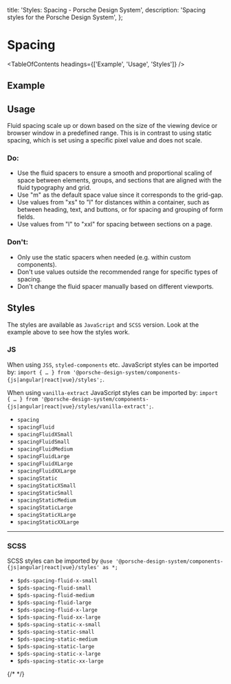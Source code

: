 
  title: 'Styles: Spacing - Porsche Design System',
  description: 'Spacing styles for the Porsche Design System',
};

# Spacing

<TableOfContents headings={['Example', 'Usage', 'Styles']} />

## Example

<ComponentExample
  codeSample={stylesSpacingExample}
  disableOpenInStackblitz={true}
  fixedBackgroundColor={themeLightBackgroundBase}
/>

## Usage

Fluid spacing scale up or down based on the size of the viewing device or browser window in a predefined range. This is
in contrast to using static spacing, which is set using a specific pixel value and does not scale.

### Do:

- Use the fluid spacers to ensure a smooth and proportional scaling of space between elements, groups, and sections that
  are aligned with the fluid typography and grid.
- Use "m" as the default space value since it corresponds to the grid-gap.
- Use values from "xs" to "l" for distances within a container, such as between heading, text, and buttons, or for
  spacing and grouping of form fields.
- Use values from "l" to "xxl" for spacing between sections on a page.

### Don't:

- Only use the static spacers when needed (e.g. within custom components).
- Don't use values outside the recommended range for specific types of spacing.
- Don't change the fluid spacer manually based on different viewports.

## Styles

The styles are available as `JavaScript` and `SCSS` version. Look at the example above to see how the styles work.

### JS

When using `JSS`, `styled-components` etc. JavaScript styles can be imported by:
`import { … } from '@porsche-design-system/components-{js|angular|react|vue}/styles';`.

When using `vanilla-extract` JavaScript styles can be imported by:
`import { … } from '@porsche-design-system/components-{js|angular|react|vue}/styles/vanilla-extract';`.

- `spacing`
- `spacingFluid`
- `spacingFluidXSmall`
- `spacingFluidSmall`
- `spacingFluidMedium`
- `spacingFluidLarge`
- `spacingFluidXLarge`
- `spacingFluidXXLarge`
- `spacingStatic`
- `spacingStaticXSmall`
- `spacingStaticSmall`
- `spacingStaticMedium`
- `spacingStaticLarge`
- `spacingStaticXLarge`
- `spacingStaticXXLarge`

---

### SCSS

SCSS styles can be imported by `@use '@porsche-design-system/components-{js|angular|react|vue}/styles' as *;`

- `$pds-spacing-fluid-x-small`
- `$pds-spacing-fluid-small`
- `$pds-spacing-fluid-medium`
- `$pds-spacing-fluid-large`
- `$pds-spacing-fluid-x-large`
- `$pds-spacing-fluid-xx-large`
- `$pds-spacing-static-x-small`
- `$pds-spacing-static-small`
- `$pds-spacing-static-medium`
- `$pds-spacing-static-large`
- `$pds-spacing-static-x-large`
- `$pds-spacing-static-xx-large`

{/\* <script lang="ts"> import Vue from 'vue'; import Component from 'vue-class-component'; import {
getStylesSpacingCodeSamples } from '@porsche-design-system/shared'; import { adjustSelectedFramework } from '@/utils';

@Component({ components: { ExampleStylesSpacing }, }) export default class Code extends Vue { codeExample =
getStylesSpacingCodeSamples();

public mounted(): void { adjustSelectedFramework(this.codeExample); } }

</script> */}
